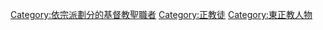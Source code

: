 [[Category:依宗派劃分的基督教聖職者|Category:依宗派劃分的基督教聖職者]]
[[Category:正教徒|Category:正教徒]]
[[Category:東正教人物|Category:東正教人物]]